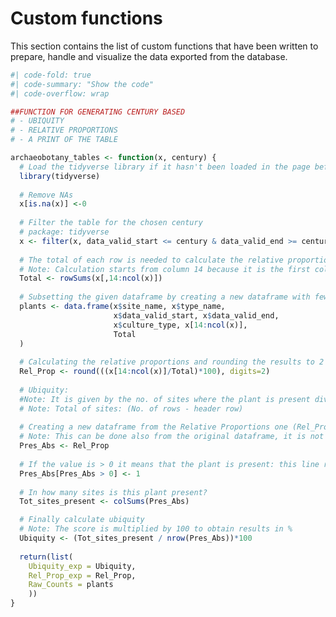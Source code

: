 # Custom functions {.unnumbered #sec-custom-functions}

This section contains the list of custom functions that have been written to prepare, handle and visualize the data exported from the database.

```r
#| code-fold: true
#| code-summary: "Show the code"
#| code-overflow: wrap

##FUNCTION FOR GENERATING CENTURY BASED
# - UBIQUITY
# - RELATIVE PROPORTIONS
# - A PRINT OF THE TABLE

archaeobotany_tables <- function(x, century) {
  # Load the tidyverse library if it hasn't been loaded in the page before
  library(tidyverse)
  
  # Remove NAs
  x[is.na(x)] <-0 
  
  # Filter the table for the chosen century
  # package: tidyverse
  x <- filter(x, data_valid_start <= century & data_valid_end >= century)
  
  # The total of each row is needed to calculate the relative proportions
  # Note: Calculation starts from column 14 because it is the first column with numerical data. If the table exported from the database changes, this number must be adjusted.
  Total <- rowSums(x[,14:ncol(x)])
  
  # Subsetting the given dataframe by creating a new dataframe with fewer columns 
  plants <- data.frame(x$site_name, x$type_name, 
                       x$data_valid_start, x$data_valid_end,
                       x$culture_type, x[14:ncol(x)], 
                       Total
  )
  
  # Calculating the relative proportions and rounding the results to 2 digits.
  Rel_Prop <- round(((x[14:ncol(x)]/Total)*100), digits=2)
  
  # Ubiquity: 
  #Note: It is given by the no. of sites where the plant is present divided by the total of sites
  # Note: Total of sites: (No. of rows - header row)
  
  # Creating a new dataframe from the Relative Proportions one (Rel_Prop). 
  # Note: This can be done also from the original dataframe, it is not important since it is just a calculation based on presence/absence. I chose this dataframe as it has already the columns I need.
  Pres_Abs <- Rel_Prop
  
  # If the value is > 0 it means that the plant is present: this line replaces this value with a 1 (indicating presence)
  Pres_Abs[Pres_Abs > 0] <- 1
  
  # In how many sites is this plant present?
  Tot_sites_present <- colSums(Pres_Abs)

  # Finally calculate ubiquity
  # Note: The score is multiplied by 100 to obtain results in %
  Ubiquity <- (Tot_sites_present / nrow(Pres_Abs))*100
  
  return(list(
    Ubiquity_exp = Ubiquity,
    Rel_Prop_exp = Rel_Prop,
    Raw_Counts = plants
    ))
}

```

